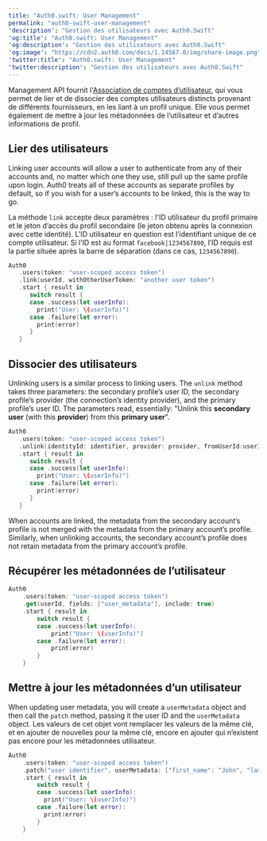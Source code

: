 ```yaml
---
title: "Auth0.swift: User Management"
permalink: "auth0-swift-user-management"
'description': "Gestion des utilisateurs avec Auth0.Swift"
'og:title': "Auth0.swift: User Management"
'og:description': "Gestion des utilisateurs avec Auth0.Swift"
'og:image': "https://cdn2.auth0.com/docs/1.14567.0/img/share-image.png"
'twitter:title': "Auth0.swift: User Management"
'twitter:description': "Gestion des utilisateurs avec Auth0.Swift"
---
```


<Tooltip href="/docs/fr-ca/glossary?term=management-api" tip="Management API
Un produit permettant aux clients d’effectuer des tâches administratives." cta="Voir le glossaire">Management API</Tooltip> fournit l'[Association de comptes d’utilisateur](/docs/fr-ca/manage-users/user-accounts/user-account-linking), qui vous permet de lier et de dissocier des comptes utilisateurs distincts provenant de différents fournisseurs, en les liant à un profil unique. Elle vous permet également de mettre à jour les métadonnées de l’utilisateur et d’autres informations de profil.

## Lier des utilisateurs

Linking user accounts will allow a user to authenticate from any of their accounts and, no matter which one they use, still pull up the same profile upon login. Auth0 treats all of these accounts as separate profiles by default, so if you wish for a user’s accounts to be linked, this is the way to go.

La méthode `link` accepte deux paramètres : l'ID utilisateur du profil primaire et le jeton d’accès du profil secondaire (le jeton obtenu après la connexion avec cette identité). L'ID utilisateur en question est l’identifiant unique de ce compte utilisateur. Si l’ID est au format `facebook|1234567890`, l’ID requis est la partie située après la barre de séparation (dans ce cas, `1234567890`).

```swift lines
Auth0
   .users(token: "user-scoped access token")
   .link(userId, withOtherUserToken: "another user token")
   .start { result in
      switch result {
      case .success(let userInfo):
        print("User: \(userInfo)")
      case .failure(let error):
        print(error)
      }
   }
```

## Dissocier des utilisateurs

Unlinking users is a similar process to linking users. The `unlink` method takes three parameters: the secondary profile’s user ID, the secondary profile’s provider (the connection’s <Tooltip href="/docs/fr-ca/glossary?term=idp" tip="Fournisseur d’identité (IdP)
Service de stockage et de gestion des identités numériques." cta="Voir le glossaire">identity provider</Tooltip>), and the primary profile’s user ID.
The parameters read, essentially: "Unlink this **secondary user** (with this **provider**) from this **primary user**".

```swift lines
Auth0
   .users(token: "user-scoped access token")
   .unlink(identityId: identifier, provider: provider, fromUserId:userId)
   .start { result in
      switch result {
      case .success(let userInfo):
        print("User: \(userInfo)")
      case .failure(let error):
        print(error)
      }
   }
```

When accounts are linked, the metadata from the secondary account’s profile is not merged with the metadata from the primary account’s profile. Similarly, when unlinking accounts, the secondary account’s profile does not retain metadata from the primary account’s profile.

## Récupérer les métadonnées de l’utilisateur

```swift lines
Auth0
    .users(token: "user-scoped access token")
    .get(userId, fields: ["user_metadata"], include: true)
    .start { result in
        switch result {
        case .success(let userInfo):
            print("User: \(userInfo)")
        case .failure(let error):
            print(error)
        }
    }
```

## Mettre à jour les métadonnées d’un utilisateur

When updating user metadata, you will create a `userMetadata` object and then call the `patch` method, passing it the user ID and the `userMetadata` object. Les valeurs de cet objet vont remplacer les valeurs de la même clé, et en ajouter de nouvelles pour la même clé, encore en ajouter qui n’existent pas encore pour les métadonnées utilisateur.

```swift lines
Auth0
    .users(token: "user-scoped access token")
    .patch("user identifier", userMetadata: ["first_name": "John", "last_name": "Doe"])
    .start { result in
        switch result {
        case .success(let userInfo):
          print("User: \(userInfo)")
        case .failure(let error):
          print(error)
        }
    }
```

